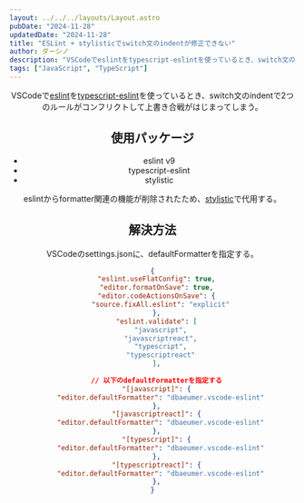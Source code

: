 ```yaml
---
layout: ../../../layouts/Layout.astro
pubDate: "2024-11-28"
updatedDate: "2024-11-28"
title: "ESLint + stylisticでswitch文のindentが修正できない"
author: ダーシノ
description: "VSCodeでeslintをtypescript-eslintを使っているとき、switch文のindentで2つのルールがコンフリクトして上書き合戦がはじまってしまう。eslintからformatter関連の機能が削除されたため、stylisticで代用する。"
tags: ["JavaScript", "TypeScript"]
---
```



<Header {...frontmatter} />

VSCodeで[eslint](https://github.com/eslint/eslint)を[typescript-eslint](https://github.com/typescript-eslint/typescript-eslint)を使っているとき、switch文のindentで2つのルールがコンフリクトして上書き合戦がはじまってしまう。

## 使用パッケージ

- eslint v9
- typescript-eslint
- stylistic

eslintからformatter関連の機能が削除されたため、[stylistic](https://github.com/eslint-stylistic)で代用する。

## 解決方法

VSCodeのsettings.jsonに、defaultFormatterを指定する。

```json
{
  "eslint.useFlatConfig": true,
  "editor.formatOnSave": true,
  "editor.codeActionsOnSave": {
    "source.fixAll.eslint": "explicit"
  },
  "eslint.validate": [
    "javascript",
    "javascriptreact",
    "typescript",
    "typescriptreact"
  ],
  
  // 以下のdefaultFormatterを指定する
  "[javascript]": {
    "editor.defaultFormatter": "dbaeumer.vscode-eslint"
  },
  "[javascriptreact]": {
    "editor.defaultFormatter": "dbaeumer.vscode-eslint"
  },
  "[typescript]": {
    "editor.defaultFormatter": "dbaeumer.vscode-eslint"
  },
  "[typescriptreact]": {
    "editor.defaultFormatter": "dbaeumer.vscode-eslint"
  },
}
```
